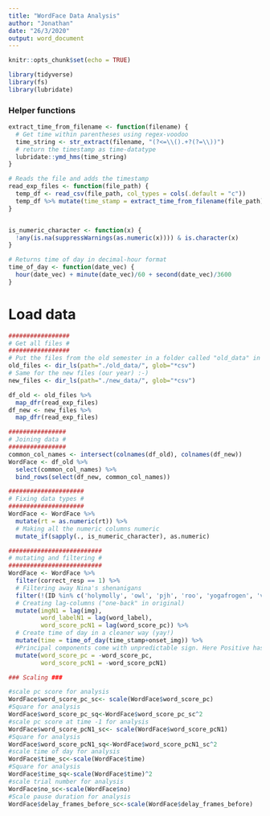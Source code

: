 ---
title: "WordFace Data Analysis"
author: "Jonathan"
date: "26/3/2020"
output: word_document
---

```{r setup, include=FALSE}
knitr::opts_chunk$set(echo = TRUE)
```

```{r}
library(tidyverse)
library(fs)
library(lubridate)
```
### Helper functions
```{r}
extract_time_from_filename <- function(filename) {
  # Get time within parentheses using regex-voodoo
  time_string <- str_extract(filename, "(?<=\\().+?(?=\\))")
  # return the timestamp as time-datatype
  lubridate::ymd_hms(time_string)
}

# Reads the file and adds the timestamp
read_exp_files <- function(file_path) {
  temp_df <- read_csv(file_path, col_types = cols(.default = "c"))
  temp_df %>% mutate(time_stamp = extract_time_from_filename(file_path))
}


is_numeric_character <- function(x) {
  !any(is.na(suppressWarnings(as.numeric(x)))) & is.character(x)
}

# Returns time of day in decimal-hour format
time_of_day <- function(date_vec) {
  hour(date_vec) + minute(date_vec)/60 + second(date_vec)/3600
}

```

# Load data
```{r}
#################
# Get all files #
#################
# Put the files from the old semester in a folder called "old_data" in your working directory (or change the path below)
old_files <- dir_ls(path="./old_data/", glob="*csv")
# Same for the new files (our year) :-)
new_files <- dir_ls(path="./new_data/", glob="*csv")

df_old <- old_files %>% 
  map_dfr(read_exp_files)
df_new <- new_files %>% 
  map_dfr(read_exp_files)

################
# Joining data #
################
common_col_names <- intersect(colnames(df_old), colnames(df_new))
WordFace <- df_old %>% 
  select(common_col_names) %>% 
  bind_rows(select(df_new, common_col_names))

#####################
# Fixing data types #
#####################
WordFace <- WordFace %>% 
  mutate(rt = as.numeric(rt)) %>% 
  # Making all the numeric columns numeric
  mutate_if(sapply(., is_numeric_character), as.numeric)

##########################
# mutating and filtering #
##########################
WordFace <- WordFace %>% 
  filter(correct_resp == 1) %>% 
  # Filtering away Nina's shenanigans
  filter(!(ID %in% c('holymolly', 'owl', 'pjh', 'roo', 'yogafrogen', 'vicedor'))) %>% 
  # Creating lag-columns ("one-back" in original)
  mutate(imgN1 = lag(img), 
         word_labelN1 = lag(word_label),
         word_score_pcN1 = lag(word_score_pc)) %>% 
  # Create time of day in a cleaner way (yay!)
  mutate(time = time_of_day(time_stamp+onset_img)) %>% 
  #Principal components come with unpredictable sign. Here Positive has become negeative, so we reverse
  mutate(word_score_pc = -word_score_pc, 
         word_score_pcN1 = -word_score_pcN1)

### Scaling ### 

#scale pc score for analysis
WordFace$word_score_pc_sc<- scale(WordFace$word_score_pc)
#Square for analysis
WordFace$word_score_pc_sq<-WordFace$word_score_pc_sc^2
#scale pc score at time -1 for analysis
WordFace$word_score_pcN1_sc<- scale(WordFace$word_score_pcN1)
#Square for analysis
WordFace$word_score_pcN1_sq<-WordFace$word_score_pcN1_sc^2
#scale time of day for analysis
WordFace$time_sc<-scale(WordFace$time)
#Square for analysis
WordFace$time_sq<-scale(WordFace$time)^2
#scale trial number for analysis
WordFace$no_sc<-scale(WordFace$no)
#Scale pause duration for analysis
WordFace$delay_frames_before_sc<-scale(WordFace$delay_frames_before)

```

